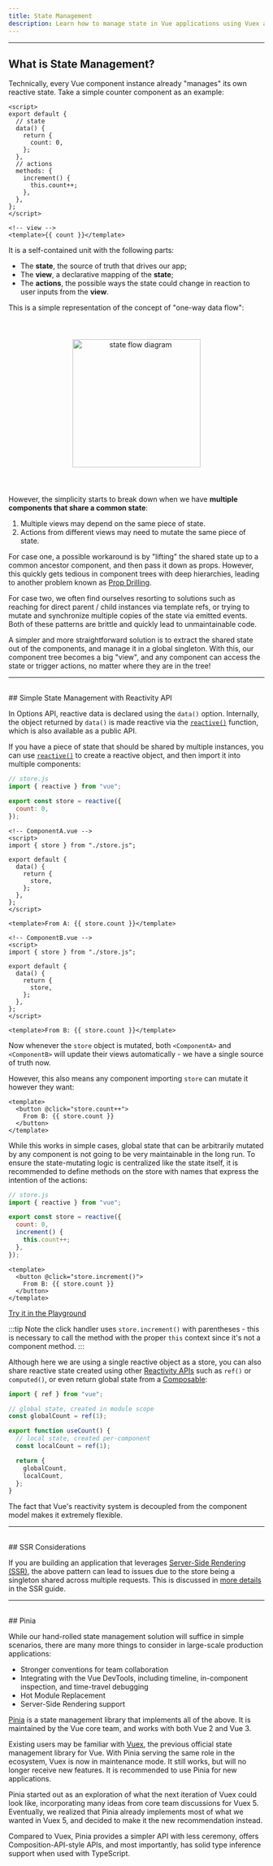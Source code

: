 ```yaml
---
title: State Management
description: Learn how to manage state in Vue applications using Vuex and the Composition API.
---
```


---

## What is State Management?

Technically, every Vue component instance already "manages" its own reactive state. Take a simple counter component as an example:

<div class="options-api">

```vue
<script>
export default {
  // state
  data() {
    return {
      count: 0,
    };
  },
  // actions
  methods: {
    increment() {
      this.count++;
    },
  },
};
</script>

<!-- view -->
<template>{{ count }}</template>
```

</div>

It is a self-contained unit with the following parts:

- The **state**, the source of truth that drives our app;
- The **view**, a declarative mapping of the **state**;
- The **actions**, the possible ways the state could change in reaction to user inputs from the **view**.

This is a simple representation of the concept of "one-way data flow":

<p style="text-align: center">
  <img
    alt="state flow diagram"
    src="/images/state-flow.png"
    width="252px"
    style="margin: 40px auto"
  />
</p>

However, the simplicity starts to break down when we have **multiple components that share a common state**:

1. Multiple views may depend on the same piece of state.
2. Actions from different views may need to mutate the same piece of state.

For case one, a possible workaround is by "lifting" the shared state up to a common ancestor component, and then pass it down as props. However, this quickly gets tedious in component trees with deep hierarchies, leading to another problem known as [Prop Drilling](/guide/components/provide-inject#prop-drilling).

For case two, we often find ourselves resorting to solutions such as reaching for direct parent / child instances via template refs, or trying to mutate and synchronize multiple copies of the state via emitted events. Both of these patterns are brittle and quickly lead to unmaintainable code.

A simpler and more straightforward solution is to extract the shared state out of the components, and manage it in a global singleton. With this, our component tree becomes a big "view", and any component can access the state or trigger actions, no matter where they are in the tree!

---

<br />
## Simple State Management with Reactivity API

<div class="options-api">

In Options API, reactive data is declared using the `data()` option. Internally, the object returned by `data()` is made reactive via the [`reactive()`](/api/reactivity-core#reactive) function, which is also available as a public API.

</div>

If you have a piece of state that should be shared by multiple instances, you can use [`reactive()`](/api/reactivity-core#reactive) to create a reactive object, and then import it into multiple components:

```js
// store.js
import { reactive } from "vue";

export const store = reactive({
  count: 0,
});
```

<div class="options-api">

```vue
<!-- ComponentA.vue -->
<script>
import { store } from "./store.js";

export default {
  data() {
    return {
      store,
    };
  },
};
</script>

<template>From A: {{ store.count }}</template>
```

```vue
<!-- ComponentB.vue -->
<script>
import { store } from "./store.js";

export default {
  data() {
    return {
      store,
    };
  },
};
</script>

<template>From B: {{ store.count }}</template>
```

</div>

Now whenever the `store` object is mutated, both `<ComponentA>` and `<ComponentB>` will update their views automatically - we have a single source of truth now.

However, this also means any component importing `store` can mutate it however they want:

```vue-html
<template>
  <button @click="store.count++">
    From B: {{ store.count }}
  </button>
</template>
```

While this works in simple cases, global state that can be arbitrarily mutated by any component is not going to be very maintainable in the long run. To ensure the state-mutating logic is centralized like the state itself, it is recommended to define methods on the store with names that express the intention of the actions:

```js
// store.js
import { reactive } from "vue";

export const store = reactive({
  count: 0,
  increment() {
    this.count++;
  },
});
```

```vue-html
<template>
  <button @click="store.increment()">
    From B: {{ store.count }}
  </button>
</template>
```

<div class="options-api">

[Try it in the Playground](https://play.vuejs.org/#eNrdU8FqhDAU/JVHLruyi+lZ3FIt9Cu82JilaTWR5CkF8d8bE5O1u1so9FYQzAyTvJnRTKTo+3QcOMlIbpgWPT5WUnS90gjPyr4ll1jAWasOdim9UMum3a20vJWWqxSgkvzTyRt+rocWYVpYFoQm8wRsJh+viHLBcyXtk9No2ALkXd/WyC0CyDfW6RVTOiancQM5ku+x7nUxgUGlOcwxn8Ppu7HJ7udqaqz3SYikOQ5aBgT+OA9slt9kasToFnb5OiAqCU+sFezjVBHvRUimeWdT7JOKrFKAl8VvYatdI6RMDRJhdlPtWdQf5mdQP+SHdtyX/IftlH9pJyS1vcQ2NK8ZivFSiL8BsQmmpMG1s1NU79frYA1k8OD+/I3pUA6+CeNdHg6hmoTMX9pPSnk=)

</div>

:::tip
Note the click handler uses `store.increment()` with parentheses - this is necessary to call the method with the proper `this` context since it's not a component method.
:::

Although here we are using a single reactive object as a store, you can also share reactive state created using other [Reactivity APIs](/api/reactivity-core) such as `ref()` or `computed()`, or even return global state from a [Composable](/guide/reusability/composables):

```js
import { ref } from "vue";

// global state, created in module scope
const globalCount = ref(1);

export function useCount() {
  // local state, created per-component
  const localCount = ref(1);

  return {
    globalCount,
    localCount,
  };
}
```

The fact that Vue's reactivity system is decoupled from the component model makes it extremely flexible.

---

<br />
## SSR Considerations

If you are building an application that leverages [Server-Side Rendering (SSR)](./ssr), the above pattern can lead to issues due to the store being a singleton shared across multiple requests. This is discussed in [more details](./ssr#cross-request-state-pollution) in the SSR guide.

---

<br />
## Pinia

While our hand-rolled state management solution will suffice in simple scenarios, there are many more things to consider in large-scale production applications:

- Stronger conventions for team collaboration
- Integrating with the Vue DevTools, including timeline, in-component inspection, and time-travel debugging
- Hot Module Replacement
- Server-Side Rendering support

[Pinia](https://pinia.vuejs.org) is a state management library that implements all of the above. It is maintained by the Vue core team, and works with both Vue 2 and Vue 3.

Existing users may be familiar with [Vuex](https://vuex.vuejs.org/), the previous official state management library for Vue. With Pinia serving the same role in the ecosystem, Vuex is now in maintenance mode. It still works, but will no longer receive new features. It is recommended to use Pinia for new applications.

Pinia started out as an exploration of what the next iteration of Vuex could look like, incorporating many ideas from core team discussions for Vuex 5. Eventually, we realized that Pinia already implements most of what we wanted in Vuex 5, and decided to make it the new recommendation instead.

Compared to Vuex, Pinia provides a simpler API with less ceremony, offers Composition-API-style APIs, and most importantly, has solid type inference support when used with TypeScript.
